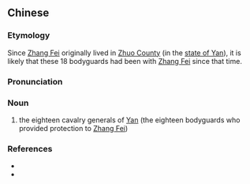 {{also|十八骑燕将}}
==Chinese==
{{zh-forms|s=十八骑燕将}}

===Etymology===
Since [[w:Zhang Fei|Zhang Fei]] originally lived in [[w:Zhuozhou|Zhuo County]] (in the [[w:Yan (state)|state of Yan]]), it is likely that these 18 bodyguards had been with [[w:Zhang Fei|Zhang Fei]] since that time.

===Pronunciation===
{{zh-pron
|m=shí bā jì Yān jiàng
|cat=n
}}

===Noun===
{{zh-noun}}

# {{lb|zh|archaic}} the eighteen cavalry generals of [[w:Yan (state)|Yan]] (the eighteen bodyguards who provided protection to [[w:Zhang Fei|Zhang Fei]])

===References===
* {{cite-web
|url=http://zhidao.baidu.com/question/49424118.html
|title=<三国演义>里的十六回:十八骑燕将,保着张飞. 这里的"燕将"是什么意思?读音是什么?
|work=Baidu knows
|language=Mandarin
|accessdate=2011-11-11}}
* {{cite-book
|last=Luo
|first=Guanzhong
|authorlink=w:Luo Guanzhong
|coauthors=
|year=14th century
|title=Annotated [[s:Romance of the Three Kingdoms/Chapter 14#39|Romance of the Three Kingdoms/Chapter 14]]
|language=Mandarin
|publisher=
|location=
}}